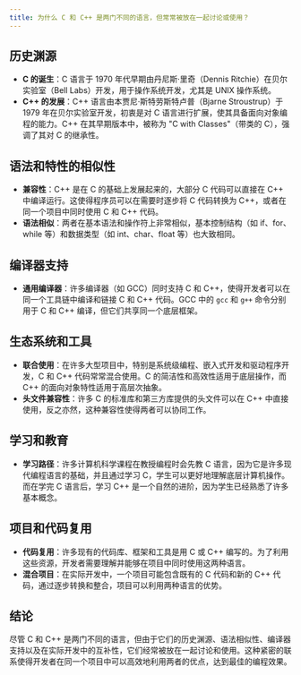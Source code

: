 ```yaml
---
title: 为什么 C 和 C++ 是两门不同的语言，但常常被放在一起讨论或使用？
---
```


## 历史渊源

- **C 的诞生**：C 语言于 1970 年代早期由丹尼斯·里奇（Dennis Ritchie）在贝尔实验室（Bell Labs）开发，用于操作系统开发，尤其是 UNIX 操作系统。
- **C++ 的发展**：C++ 语言由本贾尼·斯特劳斯特卢普（Bjarne Stroustrup）于 1979 年在贝尔实验室开发，初衷是对 C 语言进行扩展，使其具备面向对象编程的能力。C++ 在其早期版本中，被称为 "C with Classes"（带类的 C），强调了其对 C 的继承性。

## 语法和特性的相似性

- **兼容性**：C++ 是在 C 的基础上发展起来的，大部分 C 代码可以直接在 C++ 中编译运行。这使得程序员可以在需要时逐步将 C 代码转换为 C++，或者在同一个项目中同时使用 C 和 C++ 代码。
- **语法相似**：两者在基本语法和操作符上非常相似，基本控制结构（如 if、for、while 等）和数据类型（如 int、char、float 等）也大致相同。

## 编译器支持

- **通用编译器**：许多编译器（如 GCC）同时支持 C 和 C++，使得开发者可以在同一个工具链中编译和链接 C 和 C++ 代码。GCC 中的 `gcc` 和 `g++` 命令分别用于 C 和 C++ 编译，但它们共享同一个底层框架。

## 生态系统和工具

- **联合使用**：在许多大型项目中，特别是系统级编程、嵌入式开发和驱动程序开发，C 和 C++ 代码常常混合使用。C 的简洁性和高效性适用于底层操作，而 C++ 的面向对象特性适用于高层次抽象。
- **头文件兼容性**：许多 C 的标准库和第三方库提供的头文件可以在 C++ 中直接使用，反之亦然，这种兼容性使得两者可以协同工作。

## 学习和教育

- **学习路径**：许多计算机科学课程在教授编程时会先教 C 语言，因为它是许多现代编程语言的基础，并且通过学习 C，学生可以更好地理解底层计算机操作。而在学完 C 语言后，学习 C++ 是一个自然的进阶，因为学生已经熟悉了许多基本概念。

## 项目和代码复用

- **代码复用**：许多现有的代码库、框架和工具是用 C 或 C++ 编写的。为了利用这些资源，开发者需要理解并能够在项目中同时使用这两种语言。
- **混合项目**：在实际开发中，一个项目可能包含既有的 C 代码和新的 C++ 代码，通过逐步转换和整合，项目可以利用两种语言的优势。

## 结论

尽管 C 和 C++ 是两门不同的语言，但由于它们的历史渊源、语法相似性、编译器支持以及在实际开发中的互补性，它们经常被放在一起讨论和使用。这种紧密的联系使得开发者在同一个项目中可以高效地利用两者的优点，达到最佳的编程效果。
